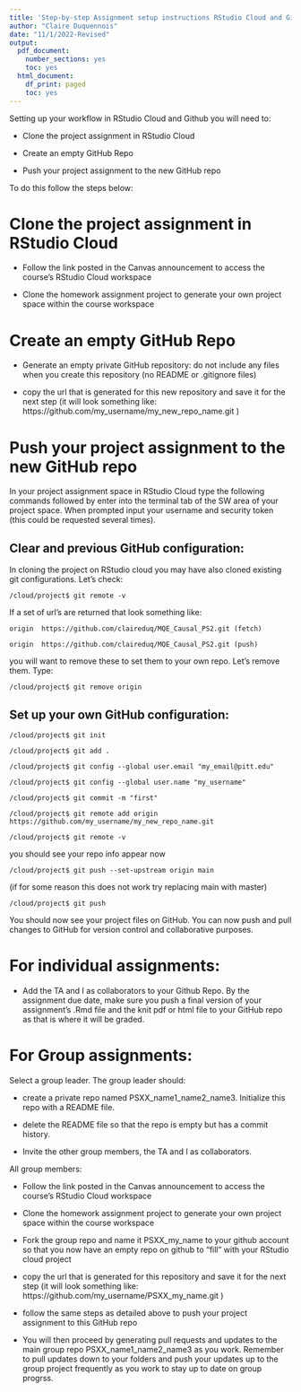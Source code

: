 ```yaml
---
title: 'Step-by-step Assignment setup instructions RStudio Cloud and GitHub'
author: "Claire Duquennois"
date: "11/1/2022-Revised"
output:
  pdf_document:
    number_sections: yes
    toc: yes
  html_document:
    df_print: paged
    toc: yes
---
```


Setting up your workflow in RStudio Cloud and Github you will need to:

- Clone the project assignment in RStudio Cloud

- Create an empty GitHub Repo

- Push your project assignment to the new GitHub repo


To do this follow the steps below: 

# Clone the project assignment in RStudio Cloud

- Follow the link posted in the Canvas announcement to access the course's RStudio Cloud workspace

- Clone the homework assignment project to generate your own project space within the course workspace

# Create an empty GitHub Repo

- Generate an empty private GitHub repository: do not include any files when you create this repository (no README or .gitignore files)

- copy the url that is generated for this new repository and save it for the next step (it will look something like: https://github.com/my_username/my_new_repo_name.git )

# Push your project assignment to the new GitHub repo

In your project assignment space in RStudio Cloud type the following commands followed by enter into the terminal tab of the SW area of your project space. When prompted input your username and security token (this could be requested several times).


## Clear and previous GitHub configuration:

In cloning the project on RStudio cloud you may have also cloned existing git configurations. Let's check:  

`/cloud/project$ git remote -v`

If a set of url's are returned that look something like:

`origin  https://github.com/claireduq/MQE_Causal_PS2.git (fetch)`

`origin  https://github.com/claireduq/MQE_Causal_PS2.git (push)`


you will want to remove these to set them to your own repo. Let's remove them. Type:

`/cloud/project$ git remove origin`


## Set up your own GitHub configuration:


`/cloud/project$ git init`

`/cloud/project$ git add .`

`/cloud/project$ git config --global user.email "my_email@pitt.edu"`

`/cloud/project$ git config --global user.name "my_username"`

`/cloud/project$ git commit -m "first"`

`/cloud/project$ git remote add origin https://github.com/my_username/my_new_repo_name.git`

`/cloud/project$ git remote -v`

you should see your repo info appear now

`/cloud/project$ git push --set-upstream origin main`

(if for some reason this does not work try replacing main with master)

`/cloud/project$ git push`


You should now see your project files on GitHub. You can now push and pull changes to GitHub for version control and collaborative purposes. 


# For individual assignments:

- Add the TA and I as collaborators to your Github Repo. By the assignment due date, make sure you push a final version of your assignment's .Rmd file and the knit pdf or html file to your GitHub repo as that is where it will be graded. 


# For Group assignments:

Select a group leader. The group leader should:

- create a private repo named PSXX_name1_name2_name3. Initialize this repo with a README file.

- delete the README file so that the repo is empty but has a commit history. 

- Invite the other group members, the TA and I as collaborators. 

All group members: 

- Follow the link posted in the Canvas announcement to access the course's RStudio Cloud workspace

- Clone the homework assignment project to generate your own project space within the course workspace


- Fork the group repo and name it PSXX_my_name to your github account so that you now have an empty repo on github to "fill" with your RStudio cloud project

- copy the url that is generated for this repository and save it for the next step (it will look something like: https://github.com/my_username/PSXX_my_name.git )

- follow the same steps as detailed above to push your project assignment to this GitHub repo

- You will then proceed by generating pull requests and updates to the main group repo PSXX_name1_name2_name3 as you work. Remember to pull updates down to your folders and push your updates up to the group project frequently as you work to stay up to date on group progrss. 



